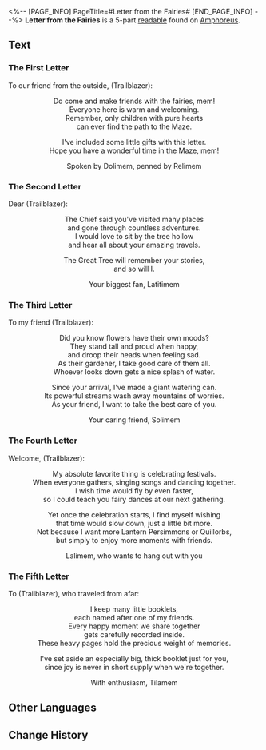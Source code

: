 <%-- [PAGE_INFO]
PageTitle=#Letter from the Fairies#
[END_PAGE_INFO] --%>
{{Readable Infobox
|id           = 572
|partIds      = 191901;191902;191903;191904;191905
|title        = 
|image        = Item Letter from the Fairies.png
|world        = Amphoreus
|parts        = 5
|author       = <!--to be added-->
|description  = A letter found in the mailbox of the Membrance Maze, addressed to you, carrying the fairies' heartfelt blessings.
|part1        = The First Letter
|source1      = {{cx|Source missing}}
|part2        = The Second Letter
|source2      = {{cx|Source missing}}
|part3        = The Third Letter
|source3      = {{cx|Source missing}}
|part4        = The Fourth Letter
|source4      = {{cx|Source missing}}
|part5        = The Fifth Letter
|source5      = {{cx|Source missing}}
|characters   = 
|factions     = 
}}
'''Letter from the Fairies''' is a 5-part [[readable]] found on [[Amphoreus]].
<!--
==Location==
{{Map Embed|<map name>|<marker id>}}
-->
==Text==
===The First Letter===
To our friend from the outside, (Trailblazer):

<div align="center">Do come and make friends with the fairies, mem!<br />
Everyone here is warm and welcoming.<br />
Remember, only children with pure hearts<br />
can ever find the path to the Maze.

I've included some little gifts with this letter.<br />
Hope you have a wonderful time in the Maze, mem!

Spoken by Dolimem, penned by Relimem</div>

===The Second Letter===
Dear (Trailblazer):

<div align="center">The Chief said you've visited many places<br />
and gone through countless adventures.<br />
I would love to sit by the tree hollow<br />
and hear all about your amazing travels.

The Great Tree will remember your stories,<br />
and so will I.

Your biggest fan, Latitimem</div>

===The Third Letter===
To my friend (Trailblazer):

<div align="center">Did you know flowers have their own moods?<br />
They stand tall and proud when happy,<br />
and droop their heads when feeling sad.<br />
As their gardener, I take good care of them all.<br />
Whoever looks down gets a nice splash of water.

Since your arrival, I've made a giant watering can.<br />
Its powerful streams wash away mountains of worries.<br />
As your friend, I want to take the best care of you.

Your caring friend, Solimem</div>

===The Fourth Letter===
Welcome, (Trailblazer):

<div align="center">My absolute favorite thing is celebrating festivals.<br />
When everyone gathers, singing songs and dancing together.<br />
I wish time would fly by even faster,<br />
so I could teach you fairy dances at our next gathering.

Yet once the celebration starts, I find myself wishing<br />
that time would slow down, just a little bit more.<br />
Not because I want more Lantern Persimmons or Quillorbs,<br />
but simply to enjoy more moments with friends.

Lalimem, who wants to hang out with you</div>

===The Fifth Letter===
To (Trailblazer), who traveled from afar:

<div align="center">I keep many little booklets,<br />
each named after one of my friends.<br />
Every happy moment we share together<br />
gets carefully recorded inside.<br />
These heavy pages hold the precious weight of memories.

I've set aside an especially big, thick booklet just for you,<br />
since joy is never in short supply when we're together.

With enthusiasm, Tilamem</div>

<!--
==Trivia==
* 
-->
==Other Languages==
{{Other Languages
|en   = Letter from the Fairies
|zhs  = 来自妖精的信
|zht  = 來自妖精的信
|ja   = 妖精からの手紙
|ko   = 요정이 보낸 편지
|es   = Cartas de las hadas
|fr   = Lettres des fées
|ru   = Письмо от фей
|th   = จดหมายจากภูต
|vi   = Lá Thư Từ Yêu Tinh
|de   = Brief von der Fee
|id   = Surat dari Peri
|pt   = Carta das Fadas
}}

==Change History==
{{Change History|3.4}}